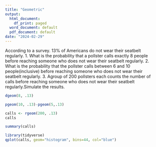 ---
title: "Geometric"
output:
  html_document:
    df_print: paged
  word_document: default
  pdf_document: default
date: "2024-02-29"
---
According to a survey. 13% of Americans do not wear their seatbelt regularly.
1. What is the probability that a pollster calls exactly 8 people before reaching      someone who does not wear their seatbelt regularly.
2. What is the probability that the pollster calls between 6 and 10 people(inclusive) before reaching someone who does not wear their seatbelt regularly.
3. Agroup of 200 pollsters each counts the number of calls before reaching someone who does not wear their seatbelt regularly.Simulate the results.
```{r}
dgeom(8, .13)
```


```{r}
pgeom(10, .13)-pgeom(5,.13)

```
```{r}
calls <- rgeom(200, .13)
calls
```
```{r}
summary(calls)
``` 
```{r}
library(tidyverse)
qplot(calls, geom="histogram", bins=44, col="blue")
``` 

